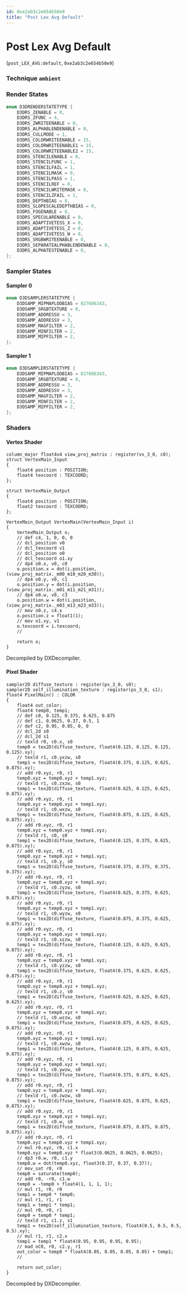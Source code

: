 ```yaml
---
id: 0xe2ab3c2e654b50e9
title: "Post Lex Avg Default"
---
```


# Post Lex Avg Default
(`post_LEX_AVG:default`, `0xe2ab3c2e654b50e9`)

### Technique `ambient`
### Render States
```cpp
enum D3DRENDERSTATETYPE {
	D3DRS_ZENABLE = 0,
	D3DRS_ZFUNC = 4,
	D3DRS_ZWRITEENABLE = 0,
	D3DRS_ALPHABLENDENABLE = 0,
	D3DRS_CULLMODE = 1,
	D3DRS_COLORWRITEENABLE = 15,
	D3DRS_COLORWRITEENABLE1 = 15,
	D3DRS_COLORWRITEENABLE2 = 15,
	D3DRS_STENCILENABLE = 0,
	D3DRS_STENCILFUNC = 1,
	D3DRS_STENCILFAIL = 1,
	D3DRS_STENCILMASK = 0,
	D3DRS_STENCILPASS = 1,
	D3DRS_STENCILREF = 0,
	D3DRS_STENCILWRITEMASK = 0,
	D3DRS_STENCILZFAIL = 1,
	D3DRS_DEPTHBIAS = 0,
	D3DRS_SLOPESCALEDEPTHBIAS = 0,
	D3DRS_FOGENABLE = 0,
	D3DRS_SPECULARENABLE = 0,
	D3DRS_ADAPTIVETESS_X = 0,
	D3DRS_ADAPTIVETESS_Z = 0,
	D3DRS_ADAPTIVETESS_W = 0,
	D3DRS_SRGBWRITEENABLE = 0,
	D3DRS_SEPARATEALPHABLENDENABLE = 0,
	D3DRS_ALPHATESTENABLE = 0,
};
```
### Sampler States
#### Sampler 0
```cpp
enum D3DSAMPLERSTATETYPE {
	D3DSAMP_MIPMAPLODBIAS = 827606343,
	D3DSAMP_SRGBTEXTURE = 0,
	D3DSAMP_ADDRESSU = 3,
	D3DSAMP_ADDRESSV = 3,
	D3DSAMP_MAGFILTER = 2,
	D3DSAMP_MINFILTER = 2,
	D3DSAMP_MIPFILTER = 2,
};
```
#### Sampler 1
```cpp
enum D3DSAMPLERSTATETYPE {
	D3DSAMP_MIPMAPLODBIAS = 827606343,
	D3DSAMP_SRGBTEXTURE = 0,
	D3DSAMP_ADDRESSU = 3,
	D3DSAMP_ADDRESSV = 3,
	D3DSAMP_MAGFILTER = 2,
	D3DSAMP_MINFILTER = 2,
	D3DSAMP_MIPFILTER = 2,
};
```
### Shaders
#### Vertex Shader
```hlsl
column_major float4x4 view_proj_matrix : register(vs_3_0, c0);
struct VertexMain_Input
{
    float4 position : POSITION;
    float4 texcoord : TEXCOORD;
};

struct VertexMain_Output
{
    float4 position : POSITION;
    float2 texcoord : TEXCOORD;
};

VertexMain_Output VertexMain(VertexMain_Input i)
{
    VertexMain_Output o;
    // def c4, 1, 0, 0, 0
    // dcl_position v0
    // dcl_texcoord v1
    // dcl_position o0
    // dcl_texcoord o1.xy
    // dp4 o0.x, v0, c0
    o.position.x = dot(i.position, (view_proj_matrix._m00_m10_m20_m30));
    // dp4 o0.y, v0, c1
    o.position.y = dot(i.position, (view_proj_matrix._m01_m11_m21_m31));
    // dp4 o0.w, v0, c3
    o.position.w = dot(i.position, (view_proj_matrix._m03_m13_m23_m33));
    // mov o0.z, c4.x
    o.position.z = float1(1);
    // mov o1.xy, v1
    o.texcoord = i.texcoord;
    // 

    return o;
}
```
Decompiled by DXDecompiler.
#### Pixel Shader
```hlsl
sampler2D diffuse_texture : register(ps_3_0, s0);
sampler2D self_illumination_texture : register(ps_3_0, s1);
float4 PixelMain() : COLOR
{
    float4 out_color;
    float4 temp0, temp1;
    // def c0, 0.125, 0.375, 0.625, 0.875
    // def c1, 0.0625, 0.37, 0.5, 1
    // def c2, 0.95, 0.05, 0, 0
    // dcl_2d s0
    // dcl_2d s1
    // texld r0, c0.x, s0
    temp0 = tex2D(diffuse_texture, float4(0.125, 0.125, 0.125, 0.125).xy);
    // texld r1, c0.yxzw, s0
    temp1 = tex2D(diffuse_texture, float4(0.375, 0.125, 0.625, 0.875).xy);
    // add r0.xyz, r0, r1
    temp0.xyz = temp0.xyz + temp1.xyz;
    // texld r1, c0.zxzw, s0
    temp1 = tex2D(diffuse_texture, float4(0.625, 0.125, 0.625, 0.875).xy);
    // add r0.xyz, r0, r1
    temp0.xyz = temp0.xyz + temp1.xyz;
    // texld r1, c0.wxzw, s0
    temp1 = tex2D(diffuse_texture, float4(0.875, 0.125, 0.625, 0.875).xy);
    // add r0.xyz, r0, r1
    temp0.xyz = temp0.xyz + temp1.xyz;
    // texld r1, c0, s0
    temp1 = tex2D(diffuse_texture, float4(0.125, 0.375, 0.625, 0.875).xy);
    // add r0.xyz, r0, r1
    temp0.xyz = temp0.xyz + temp1.xyz;
    // texld r1, c0.y, s0
    temp1 = tex2D(diffuse_texture, float4(0.375, 0.375, 0.375, 0.375).xy);
    // add r0.xyz, r0, r1
    temp0.xyz = temp0.xyz + temp1.xyz;
    // texld r1, c0.zyzw, s0
    temp1 = tex2D(diffuse_texture, float4(0.625, 0.375, 0.625, 0.875).xy);
    // add r0.xyz, r0, r1
    temp0.xyz = temp0.xyz + temp1.xyz;
    // texld r1, c0.wyzw, s0
    temp1 = tex2D(diffuse_texture, float4(0.875, 0.375, 0.625, 0.875).xy);
    // add r0.xyz, r0, r1
    temp0.xyz = temp0.xyz + temp1.xyz;
    // texld r1, c0.xzzw, s0
    temp1 = tex2D(diffuse_texture, float4(0.125, 0.625, 0.625, 0.875).xy);
    // add r0.xyz, r0, r1
    temp0.xyz = temp0.xyz + temp1.xyz;
    // texld r1, c0.yzzw, s0
    temp1 = tex2D(diffuse_texture, float4(0.375, 0.625, 0.625, 0.875).xy);
    // add r0.xyz, r0, r1
    temp0.xyz = temp0.xyz + temp1.xyz;
    // texld r1, c0.z, s0
    temp1 = tex2D(diffuse_texture, float4(0.625, 0.625, 0.625, 0.625).xy);
    // add r0.xyz, r0, r1
    temp0.xyz = temp0.xyz + temp1.xyz;
    // texld r1, c0.wzzw, s0
    temp1 = tex2D(diffuse_texture, float4(0.875, 0.625, 0.625, 0.875).xy);
    // add r0.xyz, r0, r1
    temp0.xyz = temp0.xyz + temp1.xyz;
    // texld r1, c0.xwzw, s0
    temp1 = tex2D(diffuse_texture, float4(0.125, 0.875, 0.625, 0.875).xy);
    // add r0.xyz, r0, r1
    temp0.xyz = temp0.xyz + temp1.xyz;
    // texld r1, c0.ywzw, s0
    temp1 = tex2D(diffuse_texture, float4(0.375, 0.875, 0.625, 0.875).xy);
    // add r0.xyz, r0, r1
    temp0.xyz = temp0.xyz + temp1.xyz;
    // texld r1, c0.zwzw, s0
    temp1 = tex2D(diffuse_texture, float4(0.625, 0.875, 0.625, 0.875).xy);
    // add r0.xyz, r0, r1
    temp0.xyz = temp0.xyz + temp1.xyz;
    // texld r1, c0.w, s0
    temp1 = tex2D(diffuse_texture, float4(0.875, 0.875, 0.875, 0.875).xy);
    // add r0.xyz, r0, r1
    temp0.xyz = temp0.xyz + temp1.xyz;
    // mul r0.xyz, r0, c1.x
    temp0.xyz = temp0.xyz * float3(0.0625, 0.0625, 0.0625);
    // dp3 r0.w, r0, c1.y
    temp0.w = dot(temp0.xyz, float3(0.37, 0.37, 0.37));
    // mov_sat r0, r0
    temp0 = saturate(temp0);
    // add r0, -r0, c1.w
    temp0 = -temp0 + float4(1, 1, 1, 1);
    // mul r1, r0, r0
    temp1 = temp0 * temp0;
    // mul r1, r1, r1
    temp1 = temp1 * temp1;
    // mul r0, r0, r1
    temp0 = temp0 * temp1;
    // texld r1, c1.z, s1
    temp1 = tex2D(self_illumination_texture, float4(0.5, 0.5, 0.5, 0.5).xy);
    // mul r1, r1, c2.x
    temp1 = temp1 * float4(0.95, 0.95, 0.95, 0.95);
    // mad oC0, r0, c2.y, r1
    out_color = temp0 * float4(0.05, 0.05, 0.05, 0.05) + temp1;
    // 

    return out_color;
}
```
Decompiled by DXDecompiler.
